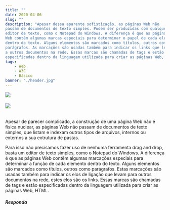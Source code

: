 ```yaml
---
title: ""
date: 2020-04-06
slug: ""
description: "Apesar dessa aparente sofisticação, as páginas Web não 
passam de documentos de texto simples. Podem ser produzidas com qualquer
editor de texto, como o Notepad do Windows. A diferença é que as páginas 
Web contêm algumas marcas especiais para determinar o papel de cada elemento
dentro do texto. Alguns elementos são marcados como títulos, outros como 
parágrafos. As marcações são usadas também para indicar os links que levam 
a outros documentos na rede. Essas marcas são chamadas de tags e estão 
especificadas dentro da linguagem utilizada para criar as páginas Web, HTML."
tags:
    - Web
    - W3C
    - Básico
banner: "./header.jpg"
---
```


![](./header.jpg)

###### ![](https://img.shields.io/static/v1?label=build&message=passing&color=<COLOR>)

Apesar de parecer complicado, a construção de uma página Web não é física nuclear,
as páginas Web não passam de documentos de texto simples, que listam e 
indexam outros tipos de arquivos, internos ou externos a sua extrutura de pastas.


Para isso não precisamos fazer uso de nenhuma ferramenta drag and drop, basta um editor de texto simples,
como o Notepad do Windows. A diferença é que as páginas Web contêm algumas marcações especiais para determinar
a função de cada elemento dentro do texto. Alguns elementos são marcados como títulos, outros como 
parágrafos. Estas marcações são usadas também para indicar os elos de ligação que levam para outros 
documentos na rede, estes elos são os links. 
Essas marcas são chamadas de tags e estão especificadas dentro da linguagem utilizada para criar as páginas Web, HTML.

##### Responda

